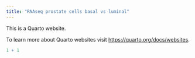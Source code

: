 ```yaml
---
title: "RNAseq prostate cells basal vs luminal"
---
```


This is a Quarto website.

To learn more about Quarto websites visit <https://quarto.org/docs/websites>.

```r
1 + 1
```
